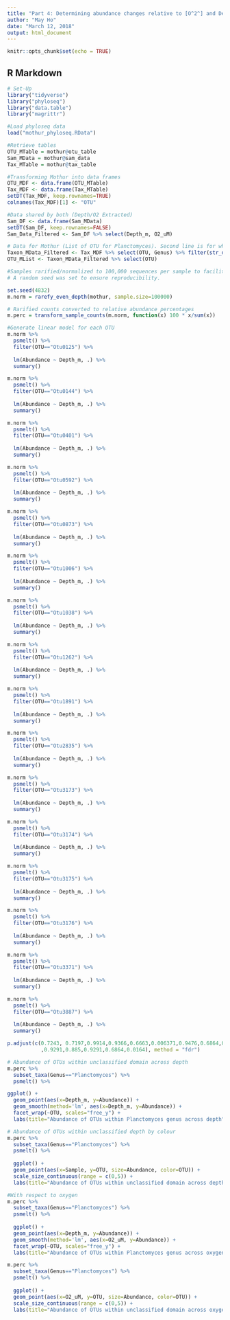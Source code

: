 ```yaml
---
title: "Part 4: Determining abundance changes relative to [O^2^] and Depth"
author: "May Ho"
date: "March 12, 2018"
output: html_document
---
```


```r
knitr::opts_chunk$set(echo = TRUE)
```

## R Markdown


```r
# Set-Up
library("tidyverse")
library("phyloseq")
library("data.table")
library("magrittr")

#Load phyloseq data
load("mothur_phyloseq.RData")
```


```r
#Retrieve tables
OTU_MTable = mothur@otu_table
Sam_MData = mothur@sam_data
Tax_MTable = mothur@tax_table

#Transforming Mothur into data frames
OTU_MDF <- data.frame(OTU_MTable)
Tax_MDF <- data.frame(Tax_MTable)
setDT(Tax_MDF, keep.rownames=TRUE)
colnames(Tax_MDF)[1] <- "OTU"

#Data shared by both (Depth/O2 Extracted)
Sam_DF <- data.frame(Sam_MData)
setDT(Sam_DF, keep.rownames=FALSE)
Sam_Data_Filtered <- Sam_DF %>% select(Depth_m, O2_uM)
```
```r
# Data for Mothur (List of OTU for Planctomyces). Second line is for when you don't trust the first line (LUL)
Taxon_MData_Filtered <- Tax_MDF %>% select(OTU, Genus) %>% filter(str_detect(Genus, 'Planctomyces'))
OTU_MList <- Taxon_MData_Filtered %>% select(OTU)

#Samples rarified/normalized to 100,000 sequences per sample to facilitate comparisons between samples.
# A random seed was set to ensure reproducibility.

set.seed(4832)
m.norm = rarefy_even_depth(mothur, sample.size=100000)

# Rarified counts converted to relative abundance percentages 
m.perc = transform_sample_counts(m.norm, function(x) 100 * x/sum(x))

#Generate linear model for each OTU
m.norm %>% 
  psmelt() %>% 
  filter(OTU=="Otu0125") %>% 
  
  lm(Abundance ~ Depth_m, .) %>% 
  summary()

m.norm %>% 
  psmelt() %>% 
  filter(OTU=="Otu0144") %>% 
  
  lm(Abundance ~ Depth_m, .) %>% 
  summary()

m.norm %>% 
  psmelt() %>% 
  filter(OTU=="Otu0401") %>% 
  
  lm(Abundance ~ Depth_m, .) %>% 
  summary()

m.norm %>% 
  psmelt() %>% 
  filter(OTU=="Otu0592") %>% 
  
  lm(Abundance ~ Depth_m, .) %>% 
  summary()

m.norm %>% 
  psmelt() %>% 
  filter(OTU=="Otu0873") %>% 
  
  lm(Abundance ~ Depth_m, .) %>% 
  summary()

m.norm %>% 
  psmelt() %>% 
  filter(OTU=="Otu1006") %>% 
  
  lm(Abundance ~ Depth_m, .) %>% 
  summary()

m.norm %>% 
  psmelt() %>% 
  filter(OTU=="Otu1038") %>% 
  
  lm(Abundance ~ Depth_m, .) %>% 
  summary()

m.norm %>% 
  psmelt() %>% 
  filter(OTU=="Otu1262") %>% 
  
  lm(Abundance ~ Depth_m, .) %>% 
  summary()

m.norm %>% 
  psmelt() %>% 
  filter(OTU=="Otu1891") %>% 
  
  lm(Abundance ~ Depth_m, .) %>% 
  summary()

m.norm %>% 
  psmelt() %>% 
  filter(OTU=="Otu2835") %>% 
  
  lm(Abundance ~ Depth_m, .) %>% 
  summary()

m.norm %>% 
  psmelt() %>% 
  filter(OTU=="Otu3173") %>% 
  
  lm(Abundance ~ Depth_m, .) %>% 
  summary()

m.norm %>% 
  psmelt() %>% 
  filter(OTU=="Otu3174") %>% 
  
  lm(Abundance ~ Depth_m, .) %>% 
  summary()

m.norm %>% 
  psmelt() %>% 
  filter(OTU=="Otu3175") %>% 
  
  lm(Abundance ~ Depth_m, .) %>% 
  summary()

m.norm %>% 
  psmelt() %>% 
  filter(OTU=="Otu3176") %>% 
  
  lm(Abundance ~ Depth_m, .) %>% 
  summary()

m.norm %>% 
  psmelt() %>% 
  filter(OTU=="Otu3371") %>% 
  
  lm(Abundance ~ Depth_m, .) %>% 
  summary()

m.norm %>% 
  psmelt() %>% 
  filter(OTU=="Otu3887") %>% 
  
  lm(Abundance ~ Depth_m, .) %>% 
  summary()

p.adjust(c(0.7243, 0.7197,0.9914,0.9366,0.6663,0.006371,0.9476,0.6864,0.0164,0.6864,0.9291
           ,0.9291,0.885,0.9291,0.6864,0.0164), method = "fdr")
```

```r
# Abundance of OTUs within unclassified domain across depth
m.perc %>% 
  subset_taxa(Genus=="Planctomyces") %>% 
  psmelt() %>% 

ggplot() +
  geom_point(aes(x=Depth_m, y=Abundance)) +
  geom_smooth(method='lm', aes(x=Depth_m, y=Abundance)) +
  facet_wrap(~OTU, scales="free_y") +
  labs(title="Abundance of OTUs within Planctomyces genus across depth")

# Abundance of OTUs within unclassified depth by colour
m.perc %>% 
  subset_taxa(Genus=="Planctomyces") %>%
  psmelt() %>% 
  
  ggplot() +
  geom_point(aes(x=Sample, y=OTU, size=Abundance, color=OTU)) + 
  scale_size_continuous(range = c(0,5)) +
  labs(title="Abundance of OTUs within unclassified domain across depth")

#With respect to oxygen 
m.perc %>% 
  subset_taxa(Genus=="Planctomyces") %>% 
  psmelt() %>% 
  
  ggplot() +
  geom_point(aes(x=Depth_m, y=Abundance)) +
  geom_smooth(method='lm', aes(x=O2_uM, y=Abundance)) +
  facet_wrap(~OTU, scales="free_y") +
  labs(title="Abundance of OTUs within Planctomyces genus across oxygen concentration")

m.perc %>% 
  subset_taxa(Genus=="Planctomyces") %>%
  psmelt() %>% 
  
  ggplot() +
  geom_point(aes(x=O2_uM, y=OTU, size=Abundance, color=OTU)) + 
  scale_size_continuous(range = c(0,5)) +
  labs(title="Abundance of OTUs within unclassified domain across oxygen concentration")
```